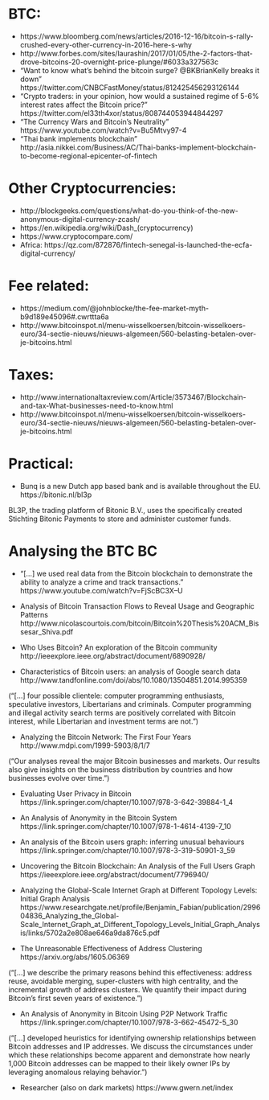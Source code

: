 
# BTC:

- https://www.bloomberg.com/news/articles/2016-12-16/bitcoin-s-rally-crushed-every-other-currency-in-2016-here-s-why
- http://www.forbes.com/sites/laurashin/2017/01/05/the-2-factors-that-drove-bitcoins-20-overnight-price-plunge/#6033a327563c
- "Want to know what's behind the bitcoin surge? @BKBrianKelly breaks it down" https://twitter.com/CNBCFastMoney/status/812425456293126144
- "Crypto traders: in your opinion, how would a sustained regime of 5-6% interest rates affect the Bitcoin price?" https://twitter.com/el33th4xor/status/808744053944844297
- "The Currency Wars and Bitcoin's Neutrality" https://www.youtube.com/watch?v=Bu5Mtvy97-4
- "Thai bank implements blockchain" http://asia.nikkei.com/Business/AC/Thai-banks-implement-blockchain-to-become-regional-epicenter-of-fintech


# Other Cryptocurrencies:

- http://blockgeeks.com/questions/what-do-you-think-of-the-new-anonymous-digital-currency-zcash/
- https://en.wikipedia.org/wiki/Dash_(cryptocurrency)
- https://www.cryptocompare.com/
- Africa: https://qz.com/872876/fintech-senegal-is-launched-the-ecfa-digital-currency/

# Fee related:

- https://medium.com/@johnblocke/the-fee-market-myth-b9d189e45096#.cwrttta6a
- http://www.bitcoinspot.nl/menu-wisselkoersen/bitcoin-wisselkoers-euro/34-sectie-nieuws/nieuws-algemeen/560-belasting-betalen-over-je-bitcoins.html

# Taxes:

- http://www.internationaltaxreview.com/Article/3573467/Blockchain-and-tax-What-businesses-need-to-know.html
- http://www.bitcoinspot.nl/menu-wisselkoersen/bitcoin-wisselkoers-euro/34-sectie-nieuws/nieuws-algemeen/560-belasting-betalen-over-je-bitcoins.html

# Practical:

- Bunq is a new Dutch app based bank and is available throughout the EU.  https://bitonic.nl/bl3p

BL3P, the trading platform of Bitonic B.V., uses the specifically created Stichting Bitonic Payments to store and administer customer funds.  



# Analysing the BTC BC


- "[...] we used real data from the Bitcoin blockchain to demonstrate the ability to analyze a crime and track transactions." https://www.youtube.com/watch?v=FjScBC3X--U

- Analysis of Bitcoin Transaction Flows to Reveal Usage and Geographic Patterns http://www.nicolascourtois.com/bitcoin/Bitcoin%20Thesis%20ACM_Bissesar_Shiva.pdf

- Who Uses Bitcoin? An exploration of the Bitcoin community http://ieeexplore.ieee.org/abstract/document/6890928/

- Characteristics of Bitcoin users: an analysis of Google search data http://www.tandfonline.com/doi/abs/10.1080/13504851.2014.995359

("[...] four possible clientele: computer programming enthusiasts, speculative investors, Libertarians and criminals. Computer programming and illegal activity search terms are positively correlated with Bitcoin interest, while Libertarian and investment terms are not.")

- Analyzing the Bitcoin Network: The First Four Years http://www.mdpi.com/1999-5903/8/1/7

("Our analyses reveal the major Bitcoin businesses and markets. Our results also give insights on the business distribution by countries and how businesses evolve over time.")


- Evaluating User Privacy in Bitcoin https://link.springer.com/chapter/10.1007/978-3-642-39884-1_4

- An Analysis of Anonymity in the Bitcoin System https://link.springer.com/chapter/10.1007/978-1-4614-4139-7_10

- An analysis of the Bitcoin users graph: inferring unusual behaviours https://link.springer.com/chapter/10.1007/978-3-319-50901-3_59

- Uncovering the Bitcoin Blockchain: An Analysis of the Full Users Graph https://ieeexplore.ieee.org/abstract/document/7796940/

- Analyzing the Global-Scale Internet Graph at Different Topology Levels: Initial Graph Analysis https://www.researchgate.net/profile/Benjamin_Fabian/publication/299604836_Analyzing_the_Global-Scale_Internet_Graph_at_Different_Topology_Levels_Initial_Graph_Analysis/links/5702a2e808ae646a9da876c5.pdf

- The Unreasonable Effectiveness of Address Clustering https://arxiv.org/abs/1605.06369

("[...] we describe the primary reasons behind this effectiveness: address reuse, avoidable merging, super-clusters with high centrality, and the incremental growth of address clusters. We quantify their impact during Bitcoin's first seven years of existence.")

- An Analysis of Anonymity in Bitcoin Using P2P Network Traffic https://link.springer.com/chapter/10.1007/978-3-662-45472-5_30

("[...] developed heuristics for identifying ownership relationships between Bitcoin addresses and IP addresses. We discuss the circumstances under which these relationships become apparent and demonstrate how nearly 1,000 Bitcoin addresses can be mapped to their likely owner IPs by leveraging anomalous relaying behavior.")


- Researcher (also on dark markets) https://www.gwern.net/index
